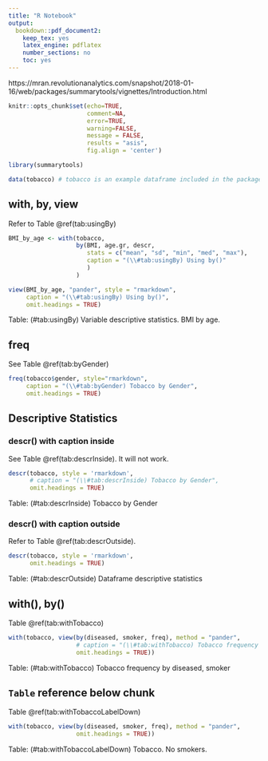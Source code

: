 ```yaml
---
title: "R Notebook"
output:
  bookdown::pdf_document2:
    keep_tex: yes
    latex_engine: pdflatex
    number_sections: no
    toc: yes
---
```


https://mran.revolutionanalytics.com/snapshot/2018-01-16/web/packages/summarytools/vignettes/Introduction.html


```r
knitr::opts_chunk$set(echo=TRUE, 
                      comment=NA, 
                      error=TRUE, 
                      warning=FALSE, 
                      message = FALSE, 
                      results = "asis",
                      fig.align = 'center')
```


```r
library(summarytools)
```



```r
data(tobacco) # tobacco is an example dataframe included in the package
```



## with, by, view

Refer to Table \@ref(tab:usingBy)

```r
BMI_by_age <- with(tobacco, 
                   by(BMI, age.gr, descr, 
                      stats = c("mean", "sd", "min", "med", "max"), 
                      caption = "(\\#tab:usingBy) Using by()"
                      )
                   )

view(BMI_by_age, "pander", style = "rmarkdown",
     caption = "(\\#tab:usingBy) Using by()",
     omit.headings = TRUE)
```

Table: (\#tab:usingBy) Variable descriptive statistics. BMI by age.




## freq
See Table \@ref(tab:byGender)

```r
freq(tobacco$gender, style="rmarkdown", 
     caption = "(\\#tab:byGender) Tobacco by Gender", 
     omit.headings = TRUE)
```


## Descriptive Statistics

### descr() with caption inside
See Table \@ref(tab:descrInside). It will not work.

```r
descr(tobacco, style = 'rmarkdown', 
      # caption = "(\\#tab:descrInside) Tobacco by Gender", 
      omit.headings = TRUE)
```

Table: (\#tab:descrInside) Tobacco by Gender



### descr() with caption outside
Refer to Table \@ref(tab:descrOutside).

```r
descr(tobacco, style = 'rmarkdown', 
      omit.headings = TRUE)
```

Table: (\#tab:descrOutside) Dataframe descriptive statistics


## with(), by()
Table \@ref(tab:withTobacco)

```r
with(tobacco, view(by(diseased, smoker, freq), method = "pander", 
                   # caption = "(\\#tab:withTobacco) Tobacco frequency by diseased, smoker",
                   omit.headings = TRUE))
```

Table: (\#tab:withTobacco) Tobacco frequency by diseased, smoker


## `Table` reference below chunk     
Table \@ref(tab:withTobaccoLabelDown)

```r
with(tobacco, view(by(diseased, smoker, freq), method = "pander", 
                   omit.headings = TRUE))
```

Table: (\#tab:withTobaccoLabelDown) Tobacco. No smokers.



   



